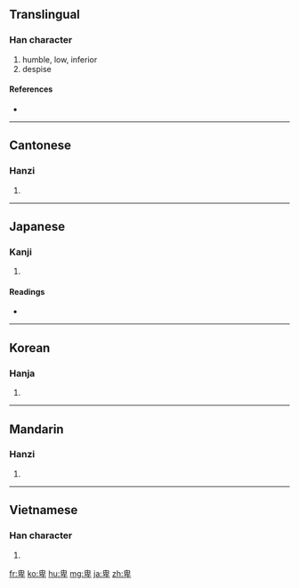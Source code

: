 ==Translingual==

===Han character===
{{Han char|rn=24|rad=十|as=06|sn=8|four=2640<sub>0</sub>|canj=竹田竹十 (HWHJ)}}

# humble, low, inferior
# despise

====References====
* {{Han ref|kx=0156.270|dkj=02738|dj=0356.170|hdz=10063.010|uh=5351|ud=21329|bh=A8F5|bd=43253}}

----

==Cantonese==

===Hanzi===
{{yue-hanzi|jyut=|y=bei1}}

# {{defn|Cantonese|sort=十06}}

----

==Japanese==

===Kanji===
{{ja-kanji|grade=c|rs=十06}}

# {{defn|Japanese|sort=十06}}

====Readings====
* {{ja-readings|on=[[ひ]] (hi)|kun=[[ひくい]] (hikui), [[いやしい]] (iyashii), [[いやしめる]] (iyashimeru)}}

----

==Korean==

===Hanja===
{{ko-hanja|hangeul=비|rv=bi|mr=pi}}

# {{defn|Korean|sort=十06}}

----

==Mandarin==

===Hanzi===
{{cmn-hanzi|pin=[[bēi]] ([[bei1]])|wg=pei<sup>1</sup>}}

# {{defn|Mandarin|sort=十06}}

----

==Vietnamese==

===Han character===
{{vi-hantu|[[ti]], [[te]], [[bấy]]|rs=十06}}

# {{defn|Vietnamese|sort=十06}}

[[fr:卑]]
[[ko:卑]]
[[hu:卑]]
[[mg:卑]]
[[ja:卑]]
[[zh:卑]]